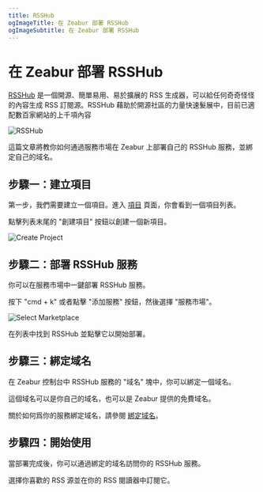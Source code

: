 ```yaml
---
title: RSSHub
ogImageTitle: 在 Zeabur 部署 RSSHub
ogImageSubtitle: 在 Zeabur 部署 RSSHub
---
```


# 在 Zeabur 部署 RSSHub

[RSSHub](https://rsshub.app) 是一個開源、簡單易用、易於擴展的 RSS 生成器，可以給任何奇奇怪怪的內容生成 RSS 訂閱源。RSSHub 藉助於開源社區的力量快速髮展中，目前已適配數百家網站的上千項內容

![RSSHub](/marketplace/rsshub/intro.png)

這篇文章將教你如何通過服務市場在 Zeabur 上部署自己的 RSSHub 服務，並綁定自己的域名。

## 步驟一：建立項目

第一步，我們需要建立一個項目。進入 [項目](https://dash.zeabur.com/projects) 頁面，你會看到一個項目列表。

點擊列表末尾的 "創建項目" 按鈕以創建一個新項目。

![Create Project](/deploy/common/create-project.en-US.png)

## 步驟二：部署 RSSHub 服務

你可以在服務市場中一鍵部署 RSSHub 服務。

按下 "cmd + k" 或者點擊 "添加服務" 按鈕，然後選擇 "服務市場"。

![Select Marketplace](/deploy/common/select-service.en-US.png)

在列表中找到 RSSHub 並點擊它以開始部署。

## 步驟三：綁定域名

在 Zeabur 控制台中 RSSHub 服務的 "域名" 塊中，你可以綁定一個域名。

這個域名可以是你自己的域名，也可以是 Zeabur 提供的免費域名。

關於如何爲你的服務綁定域名，請參閱 [綁定域名](../deploy/domain-binding)。

## 步驟四：開始使用

當部署完成後，你可以通過綁定的域名訪問你的 RSSHub 服務。

選擇你喜歡的 RSS 源並在你的 RSS 閱讀器中訂閱它。
